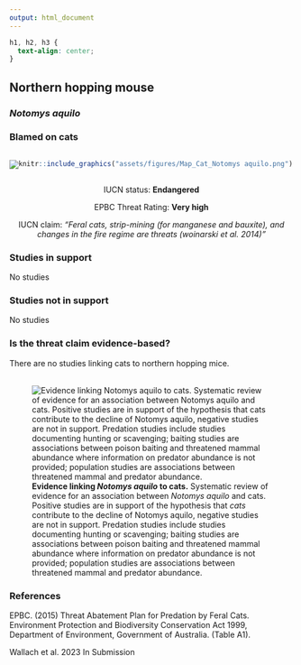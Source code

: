```yaml
---
output: html_document
---
```

```css
h1, h2, h3 {
  text-align: center;
}
```

## **Northern hopping mouse**
### *Notomys aquilo*
### Blamed on cats

:::: {style="display: flex;"}

[![](assets/photos/Notomys aquilo.png)](https://en.wikipedia.org/wiki/Northern_hopping_mouse#/media/File:Nhm_groote.jpg)

::: {}

:::

::: {}
  ```r
  knitr::include_graphics("assets/figures/Map_Cat_Notomys aquilo.png")
  ```
:::

::::
<center>
IUCN status: **Endangered**

EPBC Threat Rating: **Very high**

IUCN claim: *"Feral cats, strip-mining (for manganese and bauxite), and changes in the fire regime are threats (woinarski et al. 2014)"*

</center>

### Studies in support

No studies

### Studies not in support

No studies

### Is the threat claim evidence-based?

There are no studies linking cats to northern hopping mice.
<br>
<br>

![**Evidence linking *Notomys aquilo* to cats.** Systematic review of evidence for an association between *Notomys aquilo* and cats. Positive studies are in support of the hypothesis that *cats* contribute to the decline of Notomys aquilo, negative studies are not in support. Predation studies include studies documenting hunting or scavenging; baiting studies are associations between poison baiting and threatened mammal abundance where information on predator abundance is not provided; population studies are associations between threatened mammal and predator abundance.](assets/figures/Main_Evidence_Cat_Notomys aquilo.png)

### References



EPBC. (2015) Threat Abatement Plan for Predation by Feral Cats. Environment Protection and Biodiversity Conservation Act 1999, Department of Environment, Government of Australia. (Table A1).

Wallach et al. 2023 In Submission

